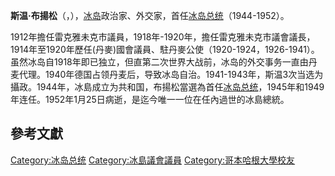 {{Infobox_President
| name = 斯温·布揚松
| original_name =Sveinn Björnsson
| image = Sveinn Björnsson.jpg
| country = [[冰岛|冰岛]]
| order2 = 1
| office2 =冰岛总统
| predecessor2 = 首任（共和國成立）<br>克里斯蒂安十世（為冰島國王）
| successor2 = [[奥斯吉尔·奥斯吉尔松|奥斯吉尔·奥斯吉尔松]]
| term_start2 = 1944年7月17日
| term_end2 =1952年1月25日
| vice_occupation =
| vice_president = 
| office =冰島王國攝政
| monarch1= [[克里斯蒂安十世|克里斯蒂安十世]]
| term_start1 = 1943年
| term_end1 =1944年7月17日
| predecessor = 首任（共和國成立）
| successor = 冰岛獨立
| birth_date = {{birth date|1881|2|27|mf=y}}
| birth_place = [[丹麦|丹麦]][[哥本哈根|哥本哈根]]
| death_date ={{death date and age|1952|1|25|1881|2|27|mf=y}}
| death_place = [[冰岛|冰岛]][[雷克雅未克|雷克雅未克]]
| spouse = [[格魯吉亞·布揚松|格魯吉亞·布揚松]]
| party = 
}}
{{icelandic name|Sveinn（斯温）}}
'''斯温·布揚松'''{{參|《[[世界人名翻譯大辭典|世界人名翻譯大辭典]]》，第2682頁「Sveinn」條，第308頁「Björnsson, Sveinn」條。}}（{{lang-is|'''Sveinn Björnsson'''}}，{{bd|1881年|2月27日（[[丹麦|丹麦]][[哥本哈根|哥本哈根]]）|1952年|1月25日（[[冰岛|冰岛]][[雷克雅未克|雷克雅未克]]）}}），[[冰岛|冰岛]]政治家、外交家，首任[[冰岛总统|冰岛总统]]（1944-1952）。


1912年擔任雷克雅未克市議員，1918年-1920年，擔任雷克雅未克市議會議長，1914年至1920年歷任(丹麥)國會議員、駐丹麥公使（1920-1924，1926-1941）。虽然冰岛自1918年即已独立，但直第二次世界大战前，冰岛的外交事务一直由丹麦代理。1940年德国占领丹麦后，导致冰岛自治。1941-1943年，斯温3次当选为攝政。1944年，冰島成立为共和国，布揚松當選為首任[[冰岛总统|冰岛总统]]，1945年和1949年连任。1952年1月25日病逝，是迄今唯一一位在任內過世的冰島總統。

==參考文獻==
{{reffoot}}

{{start box}}
{{s-new|reason=}}
{{S-ttl|title=[[冰岛总统|冰岛总统]]|years=1944年-1952年}}
{{s-after|[[奥斯吉尔·奥斯吉尔松|奥斯吉尔·奥斯吉尔松]]}}
{{S-new|reason=設立[[冰島王國|冰島王國]]}}
{{S-ttl|title=冰島攝政|years=1918年－1944年}}
{{s-none|[[冰岛|冰島共和國]]獨立}}
{{end box}}
{{Authority control}}
{{Iceland-bio-stub}}
{{DEFAULTSORT:Björnson, Sveinn}}

[[Category:冰岛总统|Category:冰岛总统]]
[[Category:冰島議會議員|Category:冰島議會議員]]
[[Category:哥本哈根大學校友|Category:哥本哈根大學校友]]